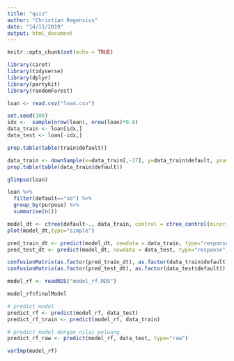 ```yaml
---
title: "quiz"
author: "Christian Regensius"
date: "14/11/2019"
output: html_document
---
```


```r
knitr::opts_chunk$set(echo = TRUE)
```

```r

library(caret)
library(tidyverse)
library(dplyr)
library(partykit)
library(randomForest)

```


```r
loan <- read.csv("loan.csv")
```


```r
set.seed(100)
idx <-  sample(nrow(loan), nrow(loan)*0.8)
data_train <- loan[idx,]
data_test <- loan[-idx,]
```


```r
prop.table(table(train$default))
```


```r
data_train <- downSample(x=data_train[,-17], y=data_train$default, yname="default")
prop.table(table(data_train$default))
```

```r
glimpse(loan)
```

```r
loan %>% 
  filter(default=="no") %>% 
  group_by(purpose) %>% 
  summarise(n())
```


```r

model_dt <- ctree(default~., data_train, control = ctree_control(mincriterion=0.10))
plot(model_dt,type="simple")
```
```r
pred_train_dt <- predict(model_dt, newdata = data_train, type="response")
pred_test_dt <- predict(model_dt, newdata = data_test, type="response")
```
```r
confusionMatrix(as.factor(pred_train_dt), as.factor(data_train$default))
confusionMatrix(as.factor(pred_test_dt), as.factor(data_test$default))
```
```r
model_rf <- readRDS("model_rf.RDS")
```

```r
model_rf$finalModel
```

```r

# predict model
predict_rf <- predict(model_rf, data_test)
predict_rf_train <- predict(model_rf, data_train)

# predict model dengan nilai peluang
predict_rf_raw <- predict(model_rf, data_test, type="raw")
```

```r
varImp(model_rf)
```

